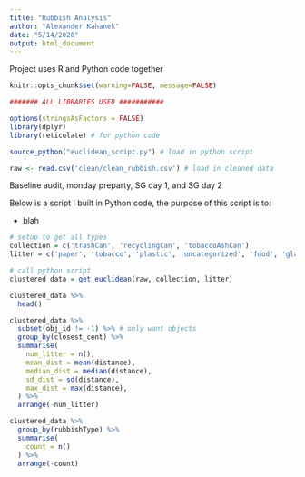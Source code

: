 ---
title: "Rubbish Analysis"
author: "Alexander Kahanek"
date: "5/14/2020"
output: html_document
---

Project uses R and Python code together


```{r, warning=FALSE, message=FALSE}
knitr::opts_chunk$set(warning=FALSE, message=FALSE)

####### ALL LIBRARIES USED ###########

options(stringsAsFactors = FALSE)
library(dplyr)
library(reticulate) # for python code

source_python("euclidean_script.py") # load in python script

raw <- read.csv('clean/clean_rubbish.csv') # load in cleaned data
```

Baseline audit, monday preparty, SG day 1, and SG day 2

Below is a script I built in Python code, the purpose of this script is to:

* blah


```{r}
# setup to get all types
collection = c('trashCan', 'recyclingCan', 'tobaccoAshCan')
litter = c('paper', 'tobacco', 'plastic', 'uncategorized', 'food', 'glass')

# call python script
clustered_data = get_euclidean(raw, collection, litter)

clustered_data %>% 
  head()
```


```{r}
clustered_data %>% 
  subset(obj_id != -1) %>% # only want objects
  group_by(closest_cent) %>% 
  summarise(
    num_litter = n(),
    mean_dist = mean(distance),
    median_dist = median(distance),
    sd_dist = sd(distance),
    max_dist = max(distance),
  ) %>% 
  arrange(-num_litter)
```

```{r}
clustered_data %>% 
  group_by(rubbishType) %>% 
  summarise(
    count = n()
  ) %>% 
  arrange(-count)
```


```{r}

```



